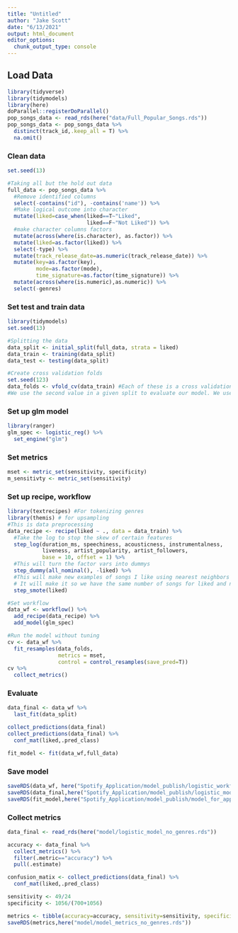 ```yaml
---
title: "Untitled"
author: "Jake Scott"
date: "6/13/2021"
output: html_document
editor_options: 
  chunk_output_type: console
---
```

## Load Data
```r
library(tidyverse)
library(tidymodels)
library(here)
doParallel::registerDoParallel()
pop_songs_data <- read_rds(here("data/Full_Popular_Songs.rds"))
pop_songs_data <- pop_songs_data %>% 
  distinct(track_id,.keep_all = T) %>% 
  na.omit()
```


### Clean data
```r
set.seed(13)

#Taking all but the hold out data
full_data <- pop_songs_data %>% 
  #Remove identified columns
  select(-contains("id"), -contains('name')) %>%
  #Make logical outcome into character
  mutate(liked=case_when(liked==T~"Liked",
                         liked==F~"Not Liked")) %>% 
  #make character columns factors
  mutate(across(where(is.character), as.factor)) %>% 
  mutate(liked=as.factor(liked)) %>% 
  select(-type) %>% 
  mutate(track_release_date=as.numeric(track_release_date)) %>% 
  mutate(key=as.factor(key),
         mode=as.factor(mode),
         time_signature=as.factor(time_signature)) %>% 
  mutate(across(where(is.numeric),as.numeric)) %>% 
  select(-genres)

```


### Set test and train data

```r
library(tidymodels)
set.seed(13)

#Splitting the data
data_split <- initial_split(full_data, strata = liked)
data_train <- training(data_split)
data_test <- testing(data_split)

#Create cross validation folds
set.seed(123)
data_folds <- vfold_cv(data_train) #Each of these is a cross validation fold. With a training and hold out for each fold.
#We use the second value in a given split to evaluate our model. We use it to compare and tune data. We save the test data for the very end. The resample things we use every time thru our modeling process to make choices
```



### Set up glm model
```r
library(ranger)
glm_spec <- logistic_reg() %>% 
  set_engine("glm")
```


### Set metrics
```r
mset <- metric_set(sensitivity, specificity)
m_sensitivty <- metric_set(sensitivity)
```


### Set up recipe, workflow
```r
library(textrecipes) #For tokenizing genres
library(themis) # for upsampling
#This is data preprocessing
data_recipe <- recipe(liked ~ ., data = data_train) %>%  
  #Take the log to stop the skew of certain features
  step_log(duration_ms, speechiness, acousticness, instrumentalness, 
           liveness, artist_popularity, artist_followers, 
           base = 10, offset = 1) %>% 
  #This will turn the factor vars into dummys
  step_dummy(all_nominal(), -liked) %>% 
  #This will make new examples of songs I like using nearest neighbors of the already-existing songs I do like.
  # It will make it so we have the same number of songs for liked and not liked, adding to the liked using nearest neighbors
  step_smote(liked)

#Set workflow
data_wf <- workflow() %>% 
  add_recipe(data_recipe) %>% 
  add_model(glm_spec)

#Run the model without tuning
cv <- data_wf %>%
  fit_resamples(data_folds,
                metrics = mset,
                control = control_resamples(save_pred=T))
cv %>%
  collect_metrics()
```


### Evaluate
```r
data_final <- data_wf %>% 
  last_fit(data_split)

collect_predictions(data_final)
collect_predictions(data_final) %>% 
  conf_mat(liked,.pred_class)

fit_model <- fit(data_wf,full_data)
```

### Save model
```r
saveRDS(data_wf, here("Spotify_Application/model_publish/logistic_workflow_no_genres.rds"))
saveRDS(data_final,here("Spotify_Application/model_publish/logistic_model_no_genres.rds"))
saveRDS(fit_model,here("Spotify_Application/model_publish/model_for_app_prediction.rds"))
```

### Collect metrics
```r
data_final <- read_rds(here("model/logistic_model_no_genres.rds"))

accuracy <- data_final %>% 
  collect_metrics() %>% 
  filter(.metric=="accuracy") %>% 
  pull(.estimate)

confusion_matix <- collect_predictions(data_final) %>% 
  conf_mat(liked,.pred_class) 

sensitivity <- 49/24
specificity <- 1056/(700+1056)

metrics <- tibble(accuracy=accuracy, sensitivity=sensitivity, specificity=specificity)
saveRDS(metrics,here("model/model_metrics_no_genres.rds"))

```
